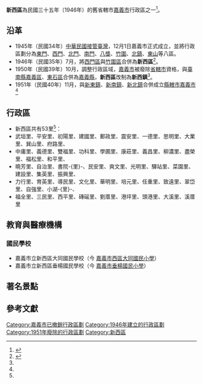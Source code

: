 {{Infobox Former Subdivision
|native_name = 
|conventional_long_name = 新西區／新西鎮
|common_name = 嘉義市
|subdivision = [[嘉義市_(1945年－1950年)|嘉義市]][[區_(中華民國)|區]](1946-1950)<br>→[[嘉義縣|嘉義縣]][[鎮_(中華民國)|鎮]](1950-1951)
|nation = {{ROC}}
|title_leader = 區長
|leader1 = —
|year_leader1    = —
|leader2 = 
|year_leader2    = 
|year_pre = 
|event_pre=      
|date_pre=
|year_start = 1946年
|event_start = [[西門區|西門區]]、[[竹圍區|竹圍區]]二區合併為新西區。
|date_start =
|event1 = 改制[[嘉義縣|嘉義縣]]新西鎮。
|date_event1 = 1950年
|year_end = 1951年
|event_end = 與[[新東區|新東鎮]]、[[新南區|新南鎮]]、[[新北區_(嘉義市)|新北鎮]]合併為[[嘉義市_(縣轄市)|縣轄市]]。
|date_end = 
|p1 = 西門區
|flag_p1 = Flag of the Republic of China.svg
|p2 = 竹圍區
|flag_s2 = Flag of the Republic of China.svg
|s1 = 嘉義市 (縣轄市)
|flag_s1 = Flag of the Republic of China.svg
|image_flag = 
|flag_type = 
|flag = 
|image_coat = 
|symbol = 
|symbol_type = 
|image_map = Map Chiayi City 1946-01.svg
|image_map_caption = 嘉義市1946年~1950年行政區劃
|image_map2 = Map Chiayi City 1950-01.svg
|image_map2_caption = 1951年將新東、新西、新南、新北四鎮合併成嘉義市，為嘉義縣唯一的縣轄市
|stat_year1= 
|stat_area1= 
|stat_pop1= 
|political_subdiv = 53[[村里|里]]
|today = [[嘉義市|嘉義市]]
|footnotes = <big>'''鄰接行政區'''</big><br>[[新北區_(嘉義市)|新北區]]、[[新南區|新南區]]、[[太保市|太保區]]、[[水上鄉|水上區]]
}}

'''新西區'''為民國三十五年（1946年）的舊省轄市[[嘉義市_(1945年－1950年)|嘉義市]]行政區之一<ref name="臺灣建制市的市轄區變遷">{{Cite web |url=http://www.aiplus.idv.tw/soviet/LTWCITY3.HTM |title=臺灣建制市的市轄區變遷 |accessdate=2015-10-10 |archive-date=2017-05-04 |archive-url=https://web.archive.org/web/20170504030347/http://www.aiplus.idv.tw/soviet/LTWCITY3.HTM |dead-url=no }}</ref>。

== 沿革 ==
*1945年（民國34年）[[臺灣戰後時期|中華民國接管臺灣]]，12月1日嘉義市正式成立，並將行政區劃分為[[東門區|東門]]、[[西門區|西門]]、[[北門區_(嘉義市)|北門]]、[[南門區|南門]]、[[八獎區|八獎]]、[[竹圍區|竹圍]]、[[北鎮區|北鎮]]、[[東山區_(嘉義市)|東山]]等八區。
*1946年（民國35年）7月，將[[西門區|西門區]]與[[竹圍區|竹圍區]]合併為'''新西區'''<ref name="#1">{{Cite web |url=http://www.tbocc.gov.tw/ModuleMsg/Files/827/AttachFile/04-%E6%94%BF%E4%BA%8B%E5%BF%97089-122.pdf |title=《嘉義縣志，政事志，卷三》，頁100-104 |accessdate=2016-09-24 |archive-date=2016-09-24 |archive-url=https://web.archive.org/web/20160924111424/http://www.tbocc.gov.tw/ModuleMsg/Files/827/AttachFile/04-%E6%94%BF%E4%BA%8B%E5%BF%97089-122.pdf |dead-url=yes }}</ref>。
*1950年（民國39年）10月，調整行政區域，[[嘉義市_(1945年－1950年)|嘉義市]]被廢除[[省轄市|省轄市]]資格，與[[臺南縣|臺南縣]][[嘉義郡|嘉義區]]、[[東石郡|東石區]]合併為[[嘉義縣|嘉義縣]]，'''新西區'''改制為'''新西鎮'''<ref name="臺灣建制市的市轄區變遷"/>。
*1951年（民國40年）11月，與[[新東鎮|新東鎮]]、[[新南區|新南鎮]]、[[新北鎮|新北鎮]]合併成立[[縣轄市|縣轄市]][[嘉義市_(縣轄市)|嘉義市]]<ref name="臺灣建制市的市轄區變遷"/>

==行政區==
*新西區共有53里<ref name="#1"/>：
*武垣里、平安里、初陽里、建國里、郵政里、震安里、一德里、思明里、大業里、巽山里、府路里、
*中庸里、義德里、雙福里、功科里、學圃里、康莊里、義昌里、柳濃里、盡榮里、福松里、和平里、
*曉芳里、自治里、書院-{里}-、民安里、爽文里、光明里、驛站里、菜園里、建設里、集英里、振興里、
*力行里、育英里、導民里、文化里、華明里、培元里、任重里、致遠里、翠岱里、自強里、小湖-{里}-、
*福全里、三民里、西平里、磚磘里、劉厝里、港坪里、頭港里、大溪里、溪厝里

==教育與醫療機構==
=== 國民學校 ===
*嘉義市立新西區大同國民學校（今 [[嘉義市西區大同國民小學|嘉義市西區大同國民小學]]）
*嘉義市立新西區垂楊國民學校（今 [[嘉義市垂楊國民小學|嘉義市垂楊國民小學]]）

==著名景點==

==參考文獻==
<references />

{{嘉義市行政區劃}}

[[Category:嘉義市已撤銷行政區劃|Category:嘉義市已撤銷行政區劃]]
[[Category:1946年建立的行政區劃|Category:1946年建立的行政區劃]]
[[Category:1951年廢除的行政區劃|Category:1951年廢除的行政區劃]]
[[Category:新西區|Category:新西區]]